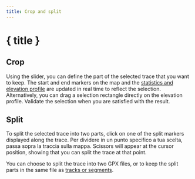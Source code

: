 ```yaml
---
title: Crop and split
---
```


<script>
</script>

# <ScissorsIcon size="24" class="inline-block" style="margin-bottom: 5px" /> { title }

## Crop

Using the slider, you can define the part of the selected trace that you want to keep.
The start and end markers on the map and the [statistics and elevation profile](../files-and-stats) are updated in real time to reflect the selection.
Alternatively, you can drag a selection rectangle directly on the elevation profile.
Validate the selection when you are satisfied with the result.

<div class="flex flex-row justify-center">
    <Scissors class="text-foreground p-3 border rounded-md shadow-lg" />
</div>

## Split

To split the selected trace into two parts, click on one of the split markers displayed along the trace.
Per dividere in un punto specifico a tua scelta, passa sopra la traccia sulla mappa.
Scissors will appear at the cursor position, showing that you can split the trace at that point.

You can choose to split the trace into two GPX files, or to keep the split parts in the same file as [tracks or segments](../gpx).

<DocsImage src={splitScreenshot} alt="Hovering over the selected trace turns your cursor into scissors." />
